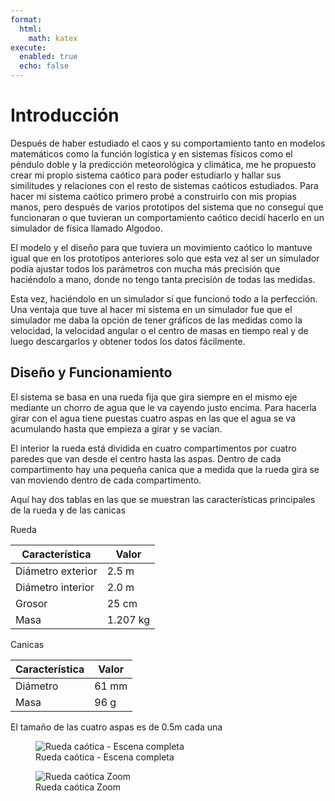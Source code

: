 ```yaml
---
format:
  html:
    math: katex
execute:
  enabled: true
  echo: false
---
```


# Introducción

Después de haber estudiado el caos y su comportamiento tanto en modelos matemáticos como la función logística y en sistemas físicos como el péndulo doble y la predicción meteorológica y climática, me he propuesto crear mi propio sistema caótico para poder estudiarlo y hallar sus similitudes y relaciones con el resto de sistemas caóticos estudiados. Para hacer mi sistema caótico primero probé a construirlo con mis propias manos, pero después de varios prototipos del sistema que no conseguí que funcionaran o que tuvieran un comportamiento caótico decidí hacerlo en un simulador de física llamado Algodoo.

El modelo y el diseño para que tuviera un movimiento caótico lo mantuve igual que en los prototipos anteriores solo que esta vez al ser un simulador podía ajustar todos los parámetros con mucha más precisión que haciéndolo a mano, donde no tengo tanta precisión de todas las medidas.

Esta vez, haciéndolo en un simulador sí que funcionó todo a la perfección. Una ventaja que tuve al hacer mi sistema en un simulador fue que el simulador me daba la opción de tener gráficos de las medidas como la velocidad, la velocidad angular o el centro de masas en tiempo real y de luego descargarlos y obtener todos los datos fácilmente.

## Diseño y Funcionamiento

El sistema se basa en una rueda fija que gira siempre en el mismo eje mediante un chorro de agua que le va cayendo justo encima. Para hacerla girar con el agua tiene puestas cuatro aspas en las que el agua se va acumulando hasta que empieza a girar y se vacían.

El interior la rueda está dividida en cuatro compartimentos por cuatro paredes que van desde el centro hasta las aspas. Dentro de cada compartimento hay una pequeña canica que a medida que la rueda gira se van moviendo dentro de cada compartimento.

Aquí hay dos tablas en las que se muestran las características principales de la rueda y de las canicas 

Rueda

| Característica       | Valor     |
|-----------------------|-----------|
| Diámetro exterior     | 2.5 m     |
| Diámetro interior     | 2.0 m     |
| Grosor                | 25 cm     |
| Masa                  | 1.207 kg  |

Canicas

| Característica       | Valor  |
|-----------------------|--------|
| Diámetro             | 61 mm  |
| Masa                 | 96 g   |

El tamaño de las cuatro aspas es de 0.5m cada una

![Rueda caótica - Escena completa](Ruedacaotica.png)

![Rueda caótica Zoom](Captura de pantalla 2025-08-31 184302.png)
